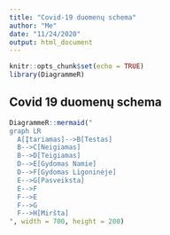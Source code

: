 ```yaml
---
title: "Covid-19 duomenų schema"
author: "Me"
date: "11/24/2020"
output: html_document
---
```


```r
knitr::opts_chunk$set(echo = TRUE)
library(DiagrammeR)
```

## Covid 19 duomenų schema

```r
DiagrammeR::mermaid("
graph LR 
  A[Įtariamas]-->B[Testas]
  B-->C[Neigiamas]
  B-->D[Teigiamas]
  D-->E[Gydomas Namie]
  D-->F[Gydomas Ligoninėje]
  E-->G[Pasveiksta]
  E-->F
  F-->E
  F-->G
  F-->H[Miršta]
", width = 700, height = 200)
```